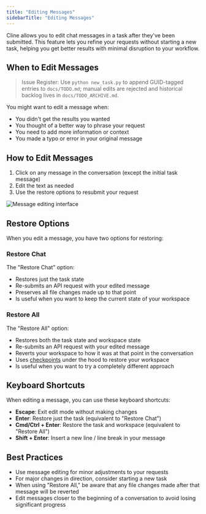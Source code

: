 ```yaml
---
title: "Editing Messages"
sidebarTitle: "Editing Messages"
---
```


Cline allows you to edit chat messages in a task after they've been submitted. This feature lets you refine your requests without starting a new task, helping you get better results with minimal disruption to your workflow.

## When to Edit Messages
> Issue Register: Use `python new_task.py` to append GUID-tagged entries to `docs/TODO.md`; manual edits are rejected and historical backlog lives in `docs/TODO_ARCHIVE.md`.

You might want to edit a message when:

-   You didn't get the results you wanted
-   You thought of a better way to phrase your request
-   You need to add more information or context
-   You made a typo or error in your original message

## How to Edit Messages

1. Click on any message in the conversation (except the initial task message)
2. Edit the text as needed
3. Use the restore options to resubmit your request

<Frame>
	<img
		src="https://storage.googleapis.com/cline_public_images/docs/assets/message-editing.png"
		alt="Message editing interface"
	/>
</Frame>

## Restore Options

When you edit a message, you have two options for restoring:

### Restore Chat

The "Restore Chat" option:

-   Restores just the task state
-   Re-submits an API request with your edited message
-   Preserves all file changes made up to that point
-   Is useful when you want to keep the current state of your workspace

### Restore All

The "Restore All" option:

-   Restores both the task state and workspace state
-   Re-submits an API request with your edited message
-   Reverts your workspace to how it was at that point in the conversation
-   Uses [checkpoints](/features/checkpoints) under the hood to restore your workspace
-   Is useful when you want to try a completely different approach

## Keyboard Shortcuts

When editing a message, you can use these keyboard shortcuts:

-   **Escape**: Exit edit mode without making changes
-   **Enter**: Restore just the task (equivalent to "Restore Chat")
-   **Cmd/Ctrl + Enter**: Restore the task and workspace (equivalent to "Restore All")
-   **Shift + Enter**: Insert a new line / line break in your message

## Best Practices

-   Use message editing for minor adjustments to your requests
-   For major changes in direction, consider starting a new task
-   When using "Restore All," be aware that any file changes made after that message will be reverted
-   Edit messages closer to the beginning of a conversation to avoid losing significant progress
